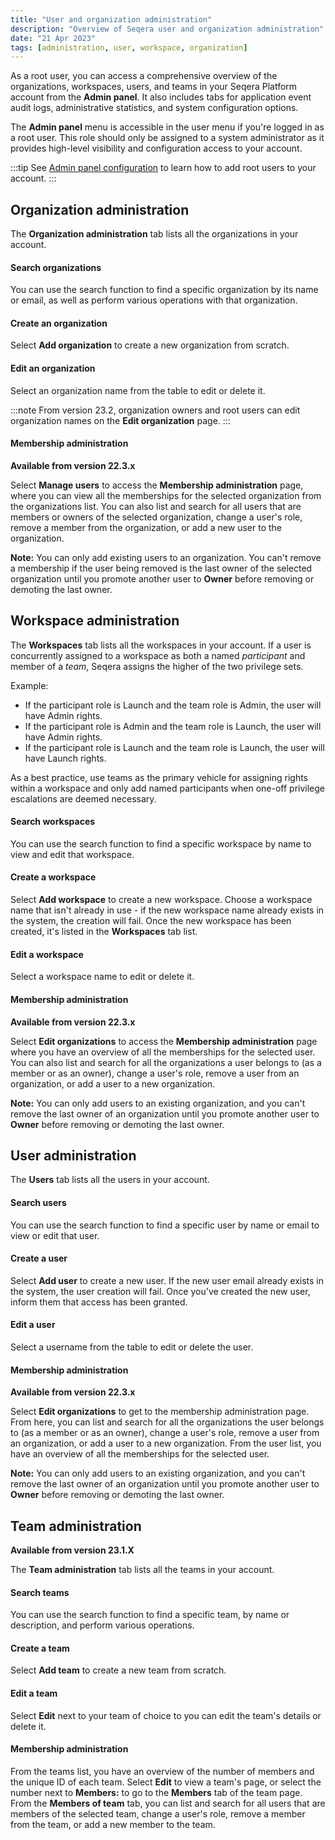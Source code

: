 ```yaml
---
title: "User and organization administration"
description: "Overview of Seqera user and organization administration"
date: "21 Apr 2023"
tags: [administration, user, workspace, organization]
---
```


As a root user, you can access a comprehensive overview of the organizations, workspaces, users, and teams in your Seqera Platform account from the **Admin panel**. It also includes tabs for application event audit logs, administrative statistics, and system configuration options. 

The **Admin panel** menu is accessible in the user menu if you're logged in as a root user. This role should only be assigned to a system administrator as it provides high-level visibility and configuration access to your account.

:::tip
See [Admin panel configuration](../enterprise/configuration/overview.mdx#basic-configuration) to learn how to add root users to your account.
:::

## Organization administration

The **Organization administration** tab lists all the organizations in your account.

#### Search organizations

You can use the search function to find a specific organization by its name or email, as well as perform various operations with that organization.

#### Create an organization

Select **Add organization** to create a new organization from scratch.

#### Edit an organization

Select an organization name from the table to edit or delete it.

:::note
From version 23.2, organization owners and root users can edit organization names on the **Edit organization** page.
:::

#### Membership administration

**Available from version 22.3.x**

Select **Manage users** to access the **Membership administration** page, where you can view all the memberships for the selected organization from the organizations list. You can also list and search for all users that are members or owners of the selected organization, change a user's role, remove a member from the organization, or add a new user to the organization.

**Note:** You can only add existing users to an organization. You can't remove a membership if the user being removed is the last owner of the selected organization until you promote another user to **Owner** before removing or demoting the last owner.

## Workspace administration

The **Workspaces** tab lists all the workspaces in your account. If a user is concurrently assigned to a workspace as both a named _participant_ and member of a _team_, Seqera assigns the higher of the two privilege sets.

Example:

- If the participant role is Launch and the team role is Admin, the user will have Admin rights.
- If the participant role is Admin and the team role is Launch, the user will have Admin rights.
- If the participant role is Launch and the team role is Launch, the user will have Launch rights.

As a best practice, use teams as the primary vehicle for assigning rights within a workspace and only add named participants when one-off privilege escalations are deemed necessary.

#### Search workspaces

You can use the search function to find a specific workspace by name to view and edit that workspace.

#### Create a workspace

Select **Add workspace** to create a new workspace. Choose a workspace name that isn't already in use - if the new workspace name already exists in the system, the creation will fail. Once the new workspace has been created, it's listed in the **Workspaces** tab list.

#### Edit a workspace

Select a workspace name to edit or delete it.

#### Membership administration

**Available from version 22.3.x**

Select **Edit organizations** to access the **Membership administration** page where you have an overview of all the memberships for the selected user. You can also list and search for all the organizations a user belongs to (as a member or as an owner), change a user's role, remove a user from an organization, or add a user to a new organization.

**Note:** You can only add users to an existing organization, and you can't remove the last owner of an organization until you promote another user to **Owner** before removing or demoting the last owner.

## User administration

The **Users** tab lists all the users in your account.

#### Search users

You can use the search function to find a specific user by name or email to view or edit that user.

#### Create a user

Select **Add user** to create a new user. If the new user email already exists in the system, the user creation will fail. Once you've created the new user, inform them that access has been granted.

#### Edit a user

Select a username from the table to edit or delete the user.

#### Membership administration

**Available from version 22.3.x**

Select **Edit organizations** to get to the membership administration page. From here, you can list and search for all the organizations the user belongs to (as a member or as an owner), change a user's role, remove a user from an organization, or add a user to a new organization. From the user list, you have an overview of all the memberships for the selected user.

**Note:** You can only add users to an existing organization, and you can't remove the last owner of an organization until you promote another user to **Owner** before removing or demoting the last owner.

## Team administration

**Available from version 23.1.X**

The **Team administration** tab lists all the teams in your account.

#### Search teams

You can use the search function to find a specific team, by name or description, and perform various operations.

#### Create a team

Select **Add team** to create a new team from scratch.

#### Edit a team

Select **Edit** next to your team of choice to you can edit the team's details or delete it.

#### Membership administration

From the teams list, you have an overview of the number of members and the unique ID of each team. Select **Edit** to view a team's page, or select the number next to **Members:** to go to the **Members** tab of the team page. From the **Members of team** tab, you can list and search for all users that are members of the selected team, change a user's role, remove a member from the team, or add a new member to the team.
